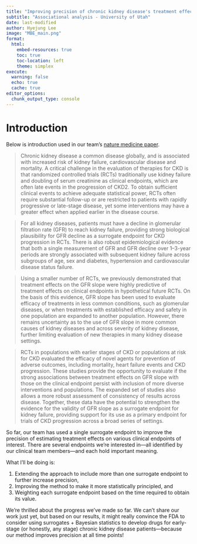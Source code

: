 ---
title: "Improving precision of chronic kidney disease's treatment effect on clinical endpoint by incorporating surrogate endpoints"
subtitle: "Associational analysis - University of Utah"
date: last-modified
author: Hyejung Lee
image: "MBE_main.png"
format:
  html: 
    embed-resources: true
    toc: true
    toc-location: left
    theme: simplex
execute: 
  warning: false
  echo: true
  cache: true
editor_options: 
  chunk_output_type: console
---

# Introduction

Below is introduction used in our team's [nature medicine paper](https://doi.org/10.1038/s41591-023-02418-0). 


>   Chronic kidney disease a common disease globally, and is associated with increased risk of kidney failure, cardiovascular disease and mortality. A critical challenge in the evaluation of therapies for CKD is that randomized controlled trials (RCTs) traditionally use kidney failure and doubling of serum creatinine as clinical endpoints, which are often late events in the progression of CKD2. To obtain sufficient clinical events to achieve adequate statistical power, RCTs often require substantial follow-up or are restricted to patients with rapidly progressive or late-stage disease, yet some interventions may have a greater effect when applied earlier in the disease course.


>   For all kidney diseases, patients must have a decline in glomerular filtration rate (GFR) to reach kidney failure, providing strong biological plausibility for GFR decline as a surrogate endpoint for CKD progression in RCTs. There is also robust epidemiological evidence that both a single measurement of GFR and GFR decline over 1–3-year periods are strongly associated with subsequent kidney failure across subgroups of age, sex and diabetes, hypertension and cardiovascular disease status failure.


>   Using a smaller number of RCTs, we previously demonstrated that treatment effects on the GFR slope were highly predictive of treatment effects on clinical endpoints in hypothetical future RCTs. On the basis of this evidence, GFR slope has been used to evaluate efficacy of 
treatments in less common conditions, such as glomerular diseases, or when treatments with established efficacy and safety in one population are expanded to another population. However, there remains uncertainty as to the use of GFR slope in more common causes of kidney 
diseases and across severity of kidney disease, further limiting evaluation of new therapies in many kidney disease settings.


>   RCTs in populations with earlier stages of CKD or populations at risk for CKD evaluated the efficacy of novel agents for prevention of adverse outcomes, including mortality, heart failure events and CKD progression. These studies provide the opportunity to evaluate if the strong associations between treatment effects on GFR slope with those on the clinical endpoint persist with inclusion of more diverse interventions and populations. The expanded set of studies also allows a more robust assessment of consistency of results across disease. Together, these data have the potential to strengthen the evidence for the validity of GFR slope as a surrogate endpoint for kidney failure, providing support for its use as a primary endpoint for trials of CKD progression across a broad series of settings.





So far, our team has used a single surrogate endpoint to improve the precision of estimating treatment effects on various clinical endpoints of interest. There are several endpoints we’re interested in—all identified by our clinical team members—and each hold important meaning.

What I’ll be doing is:

1. Extending the approach to include more than one surrogate endpoint to further increase precision,
2. Improving the method to make it more statistically principled, and
3. Weighting each surrogate endpoint based on the time required to obtain its value.

We’re thrilled about the progress we’ve made so far. We can’t share our work just yet, but based on our results, it might really convince the FDA to consider using surrogates + Bayesian statistics to develop drugs for early-stage (or honestly, any stage) chronic kidney disease patients—because our method improves precision at all time points!

